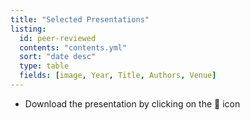 ```yaml
---
title: "Selected Presentations"
listing:
  id: peer-reviewed
  contents: "contents.yml"
  sort: "date desc"
  type: table
  fields: [image, Year, Title, Authors, Venue]
---
```



:::{.callout-note}
:::{.increment}
- Download the presentation by clicking on the 📖 icon
:::
:::

::: {#sample-listings}
:::



